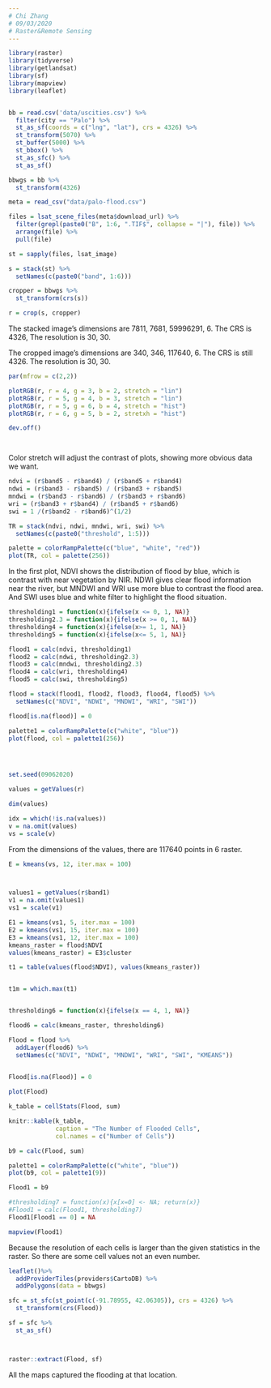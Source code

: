 ```yaml
---
# Chi Zhang
# 09/03/2020
# Raster&Remote Sensing
---
```



```r
library(raster)
library(tidyverse)
library(getlandsat)
library(sf)
library(mapview)
library(leaflet)


bb = read.csv('data/uscities.csv') %>%
  filter(city == "Palo") %>%
  st_as_sf(coords = c("lng", "lat"), crs = 4326) %>%
  st_transform(5070) %>%
  st_buffer(5000) %>%
  st_bbox() %>%
  st_as_sfc() %>%
  st_as_sf()

bbwgs = bb %>%
  st_transform(4326)

meta = read_csv("data/palo-flood.csv")

files = lsat_scene_files(meta$download_url) %>%
  filter(grepl(paste0("B", 1:6, ".TIF$", collapse = "|"), file)) %>%
  arrange(file) %>%
  pull(file)

st = sapply(files, lsat_image)

s = stack(st) %>%
  setNames(c(paste0("band", 1:6)))

cropper = bbwgs %>%
  st_transform(crs(s))

r = crop(s, cropper)


```
The stacked image's dimensions are 7811, 7681, 59996291, 6. The CRS is 4326, The resolution is 30, 30.

The cropped image's dimensions are 340, 346, 117640, 6. The CRS is still 4326. The resolution is 30, 30.


```r
par(mfrow = c(2,2))

plotRGB(r, r = 4, g = 3, b = 2, stretch = "lin")
plotRGB(r, r = 5, g = 4, b = 3, stretch = "lin")
plotRGB(r, r = 5, g = 6, b = 4, stretch = "hist")
plotRGB(r, r = 6, g = 5, b = 2, stretxh = "hist")

dev.off()




```

Color stretch will adjust the contrast of plots, showing more obvious data we want.

```r
ndvi = (r$band5 - r$band4) / (r$band5 + r$band4)
ndwi = (r$band3 - r$band5) / (r$band3 + r$band5)
mndwi = (r$band3 - r$band6) / (r$band3 + r$band6)
wri = (r$band3 + r$band4) / (r$band5 + r$band6)
swi = 1 /(r$band2 - r$band6)^(1/2)

TR = stack(ndvi, ndwi, mndwi, wri, swi) %>%
  setNames(c(paste0("threshold", 1:5)))

palette = colorRampPalette(c("blue", "white", "red"))
plot(TR, col = palette(256))

```

In the first plot, NDVI shows the distribution of flood by blue, which is contrast with near vegetation by NIR. NDWI gives clear flood information near the river, but MNDWI and WRI use more blue to contrast the flood area. And SWI uses blue and white filter to highlight the flood situation.

```r
thresholding1 = function(x){ifelse(x <= 0, 1, NA)}
thresholding2.3 = function(x){ifelse(x >= 0, 1, NA)}
thresholding4 = function(x){ifelse(x>= 1, 1, NA)}
thresholding5 = function(x){ifelse(x<= 5, 1, NA)}

flood1 = calc(ndvi, thresholding1)
flood2 = calc(ndwi, thresholding2.3)
flood3 = calc(mndwi, thresholding2.3)
flood4 = calc(wri, thresholding4)
flood5 = calc(swi, thresholding5)

flood = stack(flood1, flood2, flood3, flood4, flood5) %>%
  setNames(c("NDVI", "NDWI", "MNDWI", "WRI", "SWI"))

flood[is.na(flood)] = 0

palette1 = colorRampPalette(c("white", "blue"))
plot(flood, col = palette1(256))


 

```

```r
set.seed(09062020)

values = getValues(r)

dim(values)

idx = which(!is.na(values))
v = na.omit(values)
vs = scale(v)


```

From the dimensions of the values, there are 117640 points in 6 raster.

```r
E = kmeans(vs, 12, iter.max = 100)



values1 = getValues(r$band1)
v1 = na.omit(values1)
vs1 = scale(v1)

E1 = kmeans(vs1, 5, iter.max = 100)
E2 = kmeans(vs1, 15, iter.max = 100)
E3 = kmeans(vs1, 12, iter.max = 100)
kmeans_raster = flood$NDVI
values(kmeans_raster) = E3$cluster

t1 = table(values(flood$NDVI), values(kmeans_raster))


t1m = which.max(t1)


thresholding6 = function(x){ifelse(x == 4, 1, NA)}

flood6 = calc(kmeans_raster, thresholding6)

Flood = flood %>%
  addLayer(flood6) %>%
  setNames(c("NDVI", "NDWI", "MNDWI", "WRI", "SWI", "KMEANS"))
  

Flood[is.na(Flood)] = 0

plot(Flood)
```


```r
k_table = cellStats(Flood, sum)

knitr::kable(k_table, 
             caption = "The Number of Flooded Cells",
             col.names = c("Number of Cells"))

```



```r
b9 = calc(Flood, sum)

palette1 = colorRampPalette(c("white", "blue"))
plot(b9, col = palette1(9))

```

```r
Flood1 = b9

#thresholding7 = function(x){x[x=0] <- NA; return(x)}
#Flood1 = calc(Flood1, thresholding7)
Flood1[Flood1 == 0] = NA

mapview(Flood1)


```

Because the resolution of each cells is larger than the given statistics in the raster. So there are some cell values not an even number.




```r
leaflet()%>%
  addProviderTiles(providers$CartoDB) %>%
  addPolygons(data = bbwgs)

sfc = st_sfc(st_point(c(-91.78955, 42.06305)), crs = 4326) %>%
  st_transform(crs(Flood)) 

sf = sfc %>%
  st_as_sf()



raster::extract(Flood, sf)

```

All the maps captured the flooding at that location.









